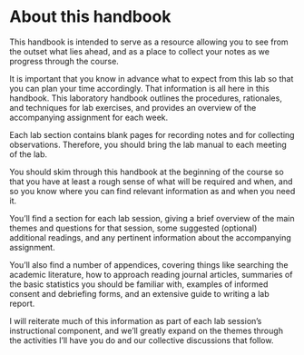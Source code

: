 
# About this handbook {.unnumbered}

This handbook is intended to serve as a resource allowing you to see from the outset what lies ahead, and as a place to collect your notes as we progress through the course.

It is important that you know in advance what to expect from this lab so that you can plan your time accordingly. That information is all here in this handbook. This laboratory handbook outlines the procedures, rationales, and techniques for lab exercises, and provides an overview of the accompanying assignment for each week. 

Each lab section contains blank pages for recording notes and for collecting observations. Therefore, you should bring the lab manual to each meeting of the lab.

You should skim through this handbook at the beginning of the course so that you have at least a rough sense of what will be required and when, and so you know where you can find relevant information as and when you need it.

You’ll find a section for each lab session, giving a brief overview of the main themes and questions for that session, some suggested (optional) additional readings, and any pertinent information about the accompanying assignment. 

You’ll also find a number of appendices, covering things like searching the academic literature, how to approach reading journal articles, summaries of the basic statistics you should be familiar with, examples of informed consent and debriefing forms, and an extensive guide to writing a lab report.

I will reiterate much of this information as part of each lab session’s instructional component, and we’ll greatly expand on the themes through the activities I’ll have you do and our collective discussions that follow. 

